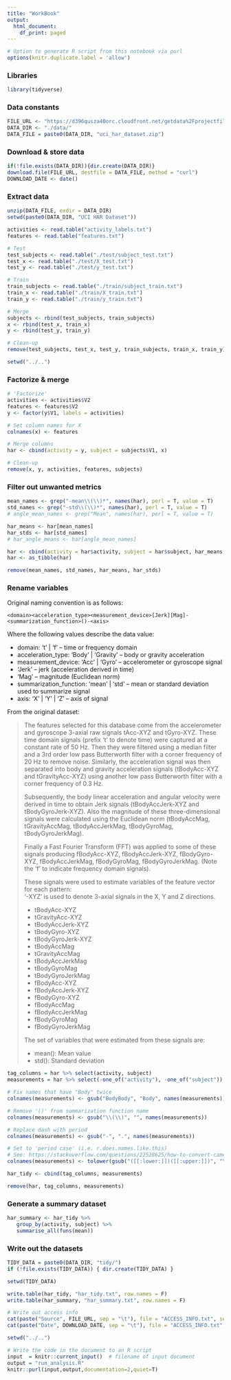 ```yaml
---
title: "WorkBook"
output:
  html_document:
    df_print: paged
---
```

```r
# Option to generate R script from this notebook via purl
options(knitr.duplicate.label = 'allow')
```

### Libraries
```r
library(tidyverse)
```

### Data constants
```r
FILE_URL <- "https://d396qusza40orc.cloudfront.net/getdata%2Fprojectfiles%2FUCI%20HAR%20Dataset.zip"
DATA_DIR <- "./data/"
DATA_FILE = paste0(DATA_DIR, "uci_har_dataset.zip")
```

### Download & store data
```r
if(!file.exists(DATA_DIR)){dir.create(DATA_DIR)}
download.file(FILE_URL, destfile = DATA_FILE, method = "curl")
DOWNLOAD_DATE <- date()
```

### Extract data
```r
unzip(DATA_FILE, exdir = DATA_DIR)
setwd(paste0(DATA_DIR, "UCI HAR Dataset"))

activities <- read.table("activity_labels.txt")
features <- read.table("features.txt")

# Test
test_subjects <- read.table("./test/subject_test.txt")
test_x <- read.table("./test/X_test.txt")
test_y <- read.table("./test/y_test.txt")

# Train
train_subjects <- read.table("./train/subject_train.txt")
train_x <- read.table("./train/X_train.txt")
train_y <- read.table("./train/y_train.txt")

# Merge
subjects <- rbind(test_subjects, train_subjects)
x <- rbind(test_x, train_x)
y <- rbind(test_y, train_y)

# Clean-up
remove(test_subjects, test_x, test_y, train_subjects, train_x, train_y)

setwd("../..")
```

### Factorize & merge
```r
# 'Factorize' 
activities <- activities$V2
features <- features$V2
y <- factor(y$V1, labels = activities)

# Set column names for X
colnames(x) <- features

# Merge columns
har <- cbind(activity = y, subject = subjects$V1, x)

# Clean-up
remove(x, y, activities, features, subjects)
```

### Filter out unwanted metrics
```r
mean_names <- grep("-mean\\(\\)*", names(har), perl = T, value = T)
std_names <- grep("-std\\(\\)*", names(har), perl = T, value = T)
# angle_mean_names <- grep("Mean", names(har), perl = T, value = T)

har_means <- har[mean_names]
har_stds <- har[std_names]
# har_angle_means <- har[angle_mean_names]

har <- cbind(activity = har$activity, subject = har$subject, har_means, har_stds)
har <- as_tibble(har)

remove(mean_names, std_names, har_means, har_stds)
```

### Rename variables
Original naming convention is as follows:

`<domain><acceleration_type><measurement_device>[Jerk][Mag]-<summarization_function>()-<axis>`

Where the following values describe the data value:

* domain: 't' | 'f' -- time or frequency domain
* acceleration_type: 'Body' | 'Gravity' -- body or gravity acceleration
* measurement_device: 'Acc' | 'Gyro' -- accelerometer or gyroscope signal
* 'Jerk' -- jerk (acceleration derived in time)
* 'Mag' --  magnitude (Euclidean norm)
* summarization_function: 'mean' | 'std' -- mean or standard deviation used to summarize signal
* axis: 'X' | 'Y' | 'Z' -- axis of signal

From the original dataset:

> The features selected for this database come from the accelerometer and gyroscope 3-axial raw signals tAcc-XYZ and tGyro-XYZ. These time domain signals (prefix 't' to denote time) were captured at a constant rate of 50 Hz. Then they were filtered using a median filter and a 3rd order low pass Butterworth filter with a corner frequency of 20 Hz to remove noise. Similarly, the acceleration signal was then separated into body and gravity acceleration signals (tBodyAcc-XYZ and tGravityAcc-XYZ) using another low pass Butterworth filter with a corner frequency of 0.3 Hz. 
>
> Subsequently, the body linear acceleration and angular velocity were derived in time to obtain Jerk signals (tBodyAccJerk-XYZ and tBodyGyroJerk-XYZ). Also the magnitude of these three-dimensional signals were calculated using the Euclidean norm (tBodyAccMag, tGravityAccMag, tBodyAccJerkMag, tBodyGyroMag, tBodyGyroJerkMag). 
>
> Finally a Fast Fourier Transform (FFT) was applied to some of these signals producing fBodyAcc-XYZ, fBodyAccJerk-XYZ, fBodyGyro-XYZ, fBodyAccJerkMag, fBodyGyroMag, fBodyGyroJerkMag. (Note the 'f' to indicate frequency domain signals). 
>
> These signals were used to estimate variables of the feature vector for each pattern:  
'-XYZ' is used to denote 3-axial signals in the X, Y and Z directions.
>
> * tBodyAcc-XYZ
> * tGravityAcc-XYZ
> * tBodyAccJerk-XYZ
> * tBodyGyro-XYZ
> * tBodyGyroJerk-XYZ
> * tBodyAccMag
> * tGravityAccMag
> * tBodyAccJerkMag
> * tBodyGyroMag
> * tBodyGyroJerkMag
> * fBodyAcc-XYZ
> * fBodyAccJerk-XYZ
> * fBodyGyro-XYZ
> * fBodyAccMag
> * fBodyAccJerkMag
> * fBodyGyroMag
> * fBodyGyroJerkMag
>
> The set of variables that were estimated from these signals are: 
>
> * mean(): Mean value
> * std(): Standard deviation

```r
tag_columns = har %>% select(activity, subject)
measurements = har %>% select(-one_of("activity"), -one_of("subject"))

# Fix names that have "Body" twice
colnames(measurements) <- gsub("BodyBody", "Body", names(measurements))

# Remove '()' from summarization function name
colnames(measurements) <- gsub("\\(\\)", "", names(measurements))

# Replace dash with period
colnames(measurements) <- gsub("-", ".", names(measurements))

# Set to 'period case' (i.e. r.does.names.like.this)
# See: https://stackoverflow.com/questions/22528625/how-to-convert-camelcase-to-not-camel-case-in-r
colnames(measurements) <- tolower(gsub("([[:lower:]])([[:upper:]])", "\\1.\\L\\2", names(measurements), perl = TRUE))

har_tidy <- cbind(tag_columns, measurements)

remove(har, tag_columns, measurements)
```

### Generate a summary dataset
```r
har_summary <- har_tidy %>%
   group_by(activity, subject) %>%
   summarise_all(funs(mean))
```

### Write out the datasets
```r
TIDY_DATA = paste0(DATA_DIR, "tidy/")
if (!file.exists(TIDY_DATA)) { dir.create(TIDY_DATA) }

setwd(TIDY_DATA)

write.table(har_tidy, "har_tidy.txt", row.names = F)
write.table(har_summary, "har_summary.txt", row.names = F)

# Write out access info
cat(paste("Source", FILE_URL, sep = "\t"), file = "ACCESS_INFO.txt", sep = "\n")
cat(paste("Date", DOWNLOAD_DATE, sep = "\t"), file = "ACCESS_INFO.txt", append = TRUE)

setwd("../..")
```


```r
# Write the code in the document to an R script
input  = knitr::current_input()  # filename of input document
output = "run_analysis.R"
knitr::purl(input,output,documentation=2,quiet=T)
```



